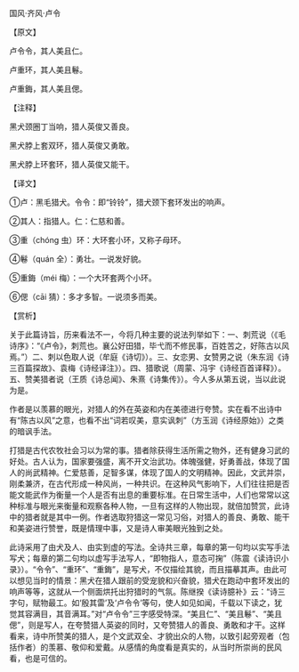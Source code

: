 

国风·齐风·卢令

【原文】

卢令令，其人美且仁。

卢重环，其人美且鬈。

卢重鋂，其人美且偲。

【注释】

黑犬颈圈丁当响，猎人英俊又善良。

黑犬脖上套双环，猎人英俊又勇敢。

黑犬脖上环套环，猎人英俊又能干。

【译文】

①卢：黑毛猎犬。令令：即“铃铃”，猎犬颈下套环发出的响声。

②其人：指猎人。仁：仁慈和善。

③重（chóng 虫）环：大环套小环，又称子母环。

④鬈（quán 全）：勇壮。一说发好貌。

⑤重鋂（méi 梅）：一个大环套两个小环。

⑥偲（cāi 猜）：多才多智。一说须多而美。

【赏析】

关于此篇诗旨，历来看法不一，今将几种主要的说法列举如下：一、刺荒说（《毛诗序》：“《卢令》，刺荒也。襄公好田猎，毕弋而不修民事，百姓苦之，好陈古以风焉。”）二、刺以色取人说（牟庭《诗切》）。三、女恋男、女赞男之说（朱东润《诗三百篇探故》、袁梅《诗经译注》）。四、猎歌说（周蒙、冯宇《诗经百首译释》）。五、赞美猎者说（王质《诗总闻》、朱熹《诗集传》）。今人多从第五说，当以此说为是。

作者是以羡慕的眼光，对猎人的外在英姿和内在美德进行夸赞。实在看不出诗中有“陈古以风”之意，也看不出“词若叹美，意实讽刺”（方玉润《诗经原始》）之类的暗讽手法。

打猎是古代农牧社会习以为常的事。猎者除获得生活所需之物外，还有健身习武的好处。古人认为，国家要强盛，离不开文治武功。体魄强健，好勇善战，体现了国人的尚武精神。仁爱慈善，足智多谋，体现了国人的文明精神。因此，文武并崇，刚柔兼济，在古代形成一种风尚，一种共识。在这种风气影响下，人们往往把是否能文能武作为衡量一个人是否有出息的重要标准。在日常生活中，人们也常常以这种标准与眼光来衡量和观察各种人物，一旦有这样的人物出现，就倍加赞赏，此诗中的猎者就是其中一例。作者选取狩猎这一常见习俗，对猎人的善良、勇敢、能干和美姿进行赞誉，既是情理中事，又是诗人审美眼光独到之处。

此诗采用了由犬及人、由实到虚的写法。全诗共三章，每章的第一句均以实写手法写犬；每章的第二句均以虚写手法写人，“即物指人，意态可掬”（陈震《读诗识小录》）。“令令”、“重环”、“重鋂”，是写犬，不仅描绘其貌，而且描摹其声。由此可以想见当时的情景：黑犬在猎人跟前的受宠貌和兴奋貌，猎犬在跑动中套环发出的响声等等，这就从一个侧面烘托出狩猎时的气氛。陈继揆《读诗臆补》云：“诗三字句，赋物最工。如‘殷其雷’及‘卢令令’等句，使人如见如闻，千载以下读之，犹觉其容满目，其音满耳。”对“卢令令”三字感受特深。“美且仁”、“美且鬈”、“美且偲”，则是写人，在夸赞猎人英姿的同时，又夸赞猎人的善良、勇敢和才干。这样看来，诗中所赞美的猎人，是个文武双全、才貌出众的人物，以致引起旁观者（包括作者）的羡慕、敬仰和爱戴。从感情的角度看是真实的，从当时所崇尚的民风看，也是可信的。

